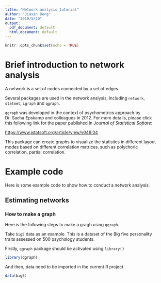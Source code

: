 ```yaml
---
title: "Network analysis tutorial"
author: "Jiaxin Deng"
date: "2019/5/20"
output:
  pdf_document: default
  html_document: default
---
```


```r
knitr::opts_chunk$set(echo = TRUE)
```


# Brief introduction to network analysis


A network is a set of nodes connected by a set of edges.

Several packages are used in the network analysis, including `network`, `statnet`, `igraph` and `qgraph`.

`qgraph` was developed in the context of psychometrics approach by Dr. Sacha Epskamp and colleagues in 2012. For more details, please click this following link for the paper published in *Journal of Statistical Softare*:

<https://www.jstatsoft.org/article/view/v048i04>

This package can create graphs to visualize the statistics in different layout modes based on different correlation matrices, such as polychoric correlation, partial correlation.


# Example code

Here is some example code to show how to conduct a network analysis.


## Estimating networks 

### How to make a graph

Here is the following steps to make a gragh using `qgraph`.

Take `big5` data as an example. This is a dataset of the Big five personality traits assessed on 500 psychology students.

Firstly, `qgraph` package should be activated using `library()`

```r
library(qgraph)
```

And then, data need to be imported in the current R project.

```r
data(big5)
```


